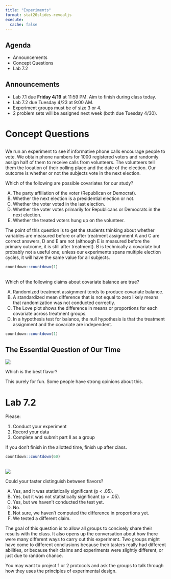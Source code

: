```yaml
---
title: "Experiments"
format: stat20slides-revealjs
execute: 
  cache: false
---
```


## Agenda
- Announcements
- Concept Questions
- Lab 7.2

## Announcements

- Lab 7.1 due **Friday 4/19** at 11:59 PM.  Aim to finish during class today.
- Lab 7.2 due Tuesday 4/23 at 9:00 AM.
- Experiment groups must be of size 3 or 4.
- 2 problem sets will be assigned next week (both due Tuesday 4/30).

# Concept Questions

##

We run an experiment to see if informative phone calls encourage people to vote.  We obtain phone numbers for 1000 registered voters and randomly assign half of them to receive calls from volunteers.  The volunteers tell them the location of their polling place and the date of the election.  Our outcome is whether or not the subjects vote in the next election.

::: poll

Which of the following are possible covariates for our study?

A.  The party affiliation of the voter (Republican or Democrat).
B.  Whether the next election is a presidential election or not.
C.  Whether the voter voted in the last election.
D.  Whether the voter votes primarily for Republicans or Democrats in the next election.
E.  Whether the treated voters hung up on the volunteer.
:::

::: notes

The point of this question is to get the students thinking about whether variables are measured before or after treatment assignment.A and C are correct answers, D and E are not (although E is measured before the primary outcome, it is still after treatment).  B is technically a covariate but probably not a useful one; unless our experiments spans multiple election cycles, it will have the same value for all subjects.

:::

```r
countdown::countdown(1)
```


##
::: poll

Which of the following claims about covariate balance are true?

A.   Randomized treatment assignment tends to produce covariate balance.
B.   A standardized mean difference that is not equal to zero likely means that randomization was not conducted correctly.
C.   The Love plot shows the difference in means or proportions 
for each covariate across treatment groups.
D.  In a hypothesis test for balance, the null hypothesis is that the
treatment assignment and the covariate are independent.


:::

```r
countdown::countdown(1)
```

<!--##

Here is some code used to conduct a balance test for GPA in the 
experiment discussed in the notes which assigns students to one
of two groups: pdf or website.


::: poll

Which line correctly completes the code chunk?
specify lines that play with which is explanatory 
and which is response, whether we use both or not.


:::

-->

## The Essential Question of Our Time

![](images/la-croix.png)


::: poll
Which is the best flavor?
:::

:::notes
This purely for fun. Some people have strong opinions about this.
:::


# Lab 7.2

Please:

1. Conduct your experiment
2. Record your data
3. Complete and submit part II as a group

If you don't finish in the allotted time, finish up after class.

```r
countdown::countdown(60)
```


##

![](images/la-croix.png)

::: poll
Could your taster distinguish between flavors?

A.  Yes, and it was statistically significant (p < .05).  
B.  Yes, but it was not statistically significant (p > .05).  
C.  Yes, but we haven't conducted the test yet.
D.  No.    
E.  Not sure, we haven't computed the difference in proportions yet.
F.  We tested a different claim.  
:::

:::notes
The goal of this question is to allow all groups to concisely share their results with the class. It also opens up the conversation about how there were many different ways to carry out this experiment. Two groups might have come to different conclusions because their tasters really had different abilities, or because their claims and experiments were slightly different, or just due to random chance.

You may want to project 1 or 2 protocols and ask the groups to talk through how they uses the principles of experimental design.
:::


